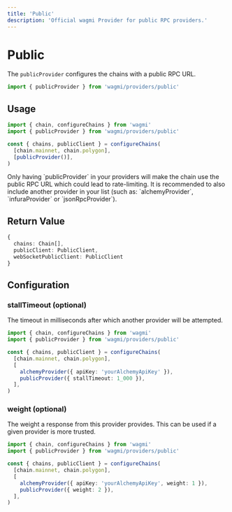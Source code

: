 ```yaml
---
title: 'Public'
description: 'Official wagmi Provider for public RPC providers.'
---
```



# Public

The `publicProvider` configures the chains with a public RPC URL.

```ts
import { publicProvider } from 'wagmi/providers/public'
```

## Usage

```ts
import { chain, configureChains } from 'wagmi'
import { publicProvider } from 'wagmi/providers/public'

const { chains, publicClient } = configureChains(
  [chain.mainnet, chain.polygon],
  [publicProvider()],
)
```

<Callout type="warning">
  Only having `publicProvider` in your providers will make the chain use the
  public RPC URL which could lead to rate-limiting. It is recommended to also
  include another provider in your list (such as: `alchemyProvider`,
  `infuraProvider` or `jsonRpcProvider`).
</Callout>

## Return Value

```ts
{
  chains: Chain[],
  publicClient: PublicClient,
  webSocketPublicClient: PublicClient
}
```

## Configuration

### stallTimeout (optional)

The timeout in milliseconds after which another provider will be attempted.

```ts {8}
import { chain, configureChains } from 'wagmi'
import { publicProvider } from 'wagmi/providers/public'

const { chains, publicClient } = configureChains(
  [chain.mainnet, chain.polygon],
  [
    alchemyProvider({ apiKey: 'yourAlchemyApiKey' }),
    publicProvider({ stallTimeout: 1_000 }),
  ],
)
```

### weight (optional)

The weight a response from this provider provides. This can be used if a given provider is more trusted.

```ts {7-8}
import { chain, configureChains } from 'wagmi'
import { publicProvider } from 'wagmi/providers/public'

const { chains, publicClient } = configureChains(
  [chain.mainnet, chain.polygon],
  [
    alchemyProvider({ apiKey: 'yourAlchemyApiKey', weight: 1 }),
    publicProvider({ weight: 2 }),
  ],
)
```
